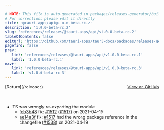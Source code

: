 ```yaml
---

# NOTE: This file is auto-generated in packages/releases-generator/build.ts
# For corrections please edit it directly
title: '@tauri-apps/api@1.0.0-beta-rc.2'
description: '1.0.0-beta-rc.2'
slug: 'references/releases/@tauri-apps/api/v1.0.0-beta-rc.2'
tableOfContents: false
editUrl: 'https://github.com/tauri-apps/tauri-docs/packages/releases-generator/build.ts'
pagefind: false
prev:
   link: 'references/releases/@tauri-apps/api/v1.0.0-beta-rc.1'
   label: '1.0.0-beta-rc.1'
next:
   link: 'references/releases/@tauri-apps/api/v1.0.0-beta-rc.3'
   label: 'v1.0.0-beta-rc.3'
---
```


<div style="margin-bottom:3rem; display: flex; justify-content: space-between; align-items: center"><span>[Return](/releases)</span><span><a href="https://github.com/tauri-apps/tauri/releases/tag/@tauri-apps/api-v1.0.0-beta-rc.2">View on GitHub</a></span></div>

- TS was wrongly re-exporting the module.
  - [fcb3b48](https://www.github.com/tauri-apps/tauri/commit/fcb3b4857efa17d2a3717f32457e88b24520cc9b) fix: [#1512](https://www.github.com/tauri-apps/tauri/pull/1512) ([#1517](https://www.github.com/tauri-apps/tauri/pull/1517)) on 2021-04-19
  - [ae14a3f](https://www.github.com/tauri-apps/tauri/commit/ae14a3ff51a742b6ab6f76bbfc21f385310f1dc6) fix: [#1517](https://www.github.com/tauri-apps/tauri/pull/1517) had the wrong package reference in the changefile ([#1538](https://www.github.com/tauri-apps/tauri/pull/1538)) on 2021-04-19

